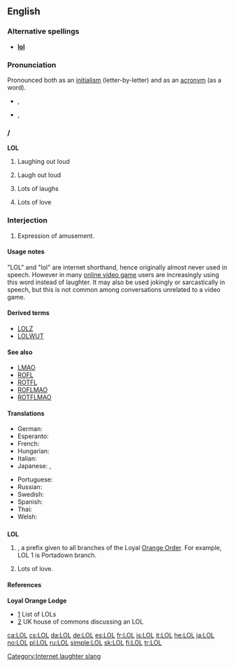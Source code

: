 {{also|lol}}
==English==
{{rfc}}

===Alternative spellings===
* '''[[lol]]'''

===Pronunciation===
Pronounced both as an [[Appendix:Glossary#initialism|initialism]] (letter-by-letter) and as an [[Appendix:Glossary#acronym|acronym]] (as a word).
* {{a|UK}} {{IPA|/ɛl.əu.ɛl/|/lɔːl/|/lɒl/}}, {{SAMPA|/El.@U.El/|/lO:l/|/lQl/}}
* {{a|US}} {{IPA|/ɛl.oʊ.ɛl/|/lɔl/|/lɑl/|/loʊl/|/lol/}}, {{SAMPA|/El.oU.El/|/lOl/|/lAl/|/loUl/|/lol/}}

==={{acronym}}/{{initialism}}===
{{wikipedia}}
'''LOL'''

# {{context|internet|internet slang}} Laughing out loud
# {{context|internet|internet slang}} Laugh out loud
# {{context|internet|internet slang}} Lots of laughs {{qualifier|occasionally used}}
# {{context|letter-writing}} Lots of love {{qualifier|now obsolete}}

===Interjection===
{{en-intj}}

# {{context|internet|internet slang}} Expression of amusement.

====Usage notes====
"LOL" and "lol" are internet shorthand, hence originally almost never used in speech.  However in many [[online game|online video game]] users are increasingly using this word instead of laughter.  It may also be used jokingly or sarcastically in speech, but this is not common among conversations unrelated to a video game.

====Derived terms====
* [[LOLZ]]
* [[LOLWUT]]

====See also====
* [[LMAO]]
* [[ROFL]]
* [[ROTFL]]
* [[ROFLMAO]]
* [[ROTFLMAO]]

====Translations====
{{trans-top|Abbreviation for expression of laughter}}
* German: {{t|de|reps}}
* Esperanto: {{t|eo|mdr}}
* French: {{t|fr|mdr}}
* Hungarian: {{t|hu|hfn}}
* Italian: {{t|it|rm}}
* Japanese: {{t|ja|w}}, {{t|ja|www}}
{{trans-mid}}
* Portuguese: {{t|pt|rs}}
* Russian: {{t|ru|ржёт|tr=rjiot}}
* Swedish: {{t|sv|asg}}
* Spanish: {{t|es|reva}}
* Thai: {{t|th|ห้าๆๆ|tr=hâa-hâa-hâa}}
* Welsh: {{t|cy|CAYU}}
{{trans-bottom}}

==={{initialism}}===
{{wikipedia|Loyal Orange Lodge}}
'''LOL'''

# {{context|USA|British commonwealth|Ireland}} {{w|Loyal Orange Lodge}}, a prefix given to all branches of the Loyal [[Orange Order]]. For example, LOL 1 is Portadown branch.
# {{dated}} Lots of love.

====References====
'''Loyal Orange Lodge'''
* [http://www.newtownardsorange.org.uk/twelfth2002.htm] List of LOLs
* [http://www.publications.parliament.uk/pa/cm200304/cmhansrd/vo041118/text/41118w21.htm] UK house of commons discussing an LOL

[[Category:Internet laughter slang]]

[[ca:LOL]]
[[cs:LOL]]
[[da:LOL]]
[[de:LOL]]
[[es:LOL]]
[[fr:LOL]]
[[is:LOL]]
[[it:LOL]]
[[he:LOL]]
[[ja:LOL]]
[[no:LOL]]
[[pl:LOL]]
[[ru:LOL]]
[[simple:LOL]]
[[sk:LOL]]
[[fi:LOL]]
[[tr:LOL]]